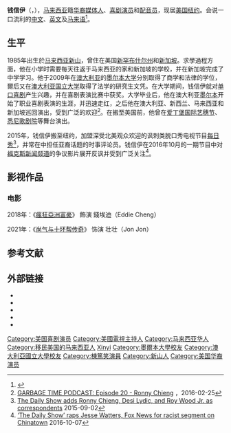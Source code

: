 {{noteTA
|1=zh-hans:福斯;zh-cn:福克斯; zh-tw:福斯; zh-hk:霍士; 
}}
{{Expand language|1=en | page1 =Ronny Chieng}} 
{{Infobox comedian
| name = 钱信伊
| image = File:Ronny Chieng 2018.png
| image_size = 
| caption  = 
| pseudonym = 
| birth_name      = 
| birth_date      = {{Birth date and age|1985|11|21}}
| birth_place     = {{MYS}}[[新山|新山]]<ref name="nationality"/>
| medium          = 
| nationality     = {{MYS}}<ref name="nationality"/>
| active          = 2009 – 至今
| genre           = [[喜剧演员|喜剧演员]]
| subject         = 
| influences      = 
| influenced      = 
| spouse          = {{Marriage|Hannah Pham|2016}} 
| notable_work    = 《[[每日秀|每日秀]]》
| signature       = 
| website         ={{url|http://www.ronnychieng.com}}
| footnotes       = 
}}

'''钱信伊'''（{{lang-en|Ronny Chieng}}，{{bd|1985年|11月21日||}}），[[马来西亚|马来西亚]]籍[[华裔|华裔]][[媒体人|媒体人]]、[[喜剧演员|喜剧演员]]和[[配音员|配音员]]，现居[[美国|美国]][[纽约|纽约]]。会说一口流利的[[中文|中文]]、[[英文|英文]]及[[马来语|马来语]]<ref name="nationality">{{cite news|author=整理：林佳恩|url=https://www.orientaldaily.com.my/news/entertainment/2021/09/18/438635|title=《尚气》大马演员钱信伊晒护照　自豪喊：“Saya anak Malaysia”|date=2021-09-17|work=[[东方日报_(马来西亚)|东方日报]]|publisher=东方 Online|access-date=2021-09-19|language=zh-my|archive-date=2021-09-19|archive-url=https://web.archive.org/web/20210919004038/https://www.orientaldaily.com.my/news/entertainment/2021/09/18/438635|dead-url=no}}</ref>。

==生平==
1985年出生於[[马来西亚|马来西亚]][[新山|新山]]，曾住在美国[[新罕布什尔州|新罕布什尔州]]和[[新加坡|新加坡]]。求學過程方面，他在小学时需要每天往返于马来西亚的家和新加坡的学校，并在新加坡完成了中学学习。他于2009年在[[澳大利亚|澳大利亚]]的[[墨尔本大学|墨尔本大学]]分别取得了商学和法律的学位，爾后又在[[澳大利亚国立大学|澳大利亚国立大学]]取得了法学的研究生文凭。在大学期间，钱信伊就对[[单口喜剧|单口喜剧]]产生兴趣，并在喜剧表演比赛中获奖。大学毕业后，他在澳大利亚[[墨尔本|墨尔本]]开始了职业喜剧表演的生涯，并迅速走红，之后他在澳大利亚、新西兰、马来西亚和新加坡巡回演出，受到广泛的欢迎<ref>[https://www.youtube.com/watch?v=Z7Qr64fumDs GARBAGE TIME PODCAST: Episode 20 - Ronny Chieng] {{Wayback|url=https://www.youtube.com/watch?v=Z7Qr64fumDs |date=20200229155232 }}，2016-02-25</ref>。在搬至美国前，他曾在[[爱丁堡国际艺穗节|爱丁堡国际艺穗节]]、[[悉尼歌剧院|悉尼歌剧院]]等舞台演出。

2015年，钱信伊搬至纽约，加盟深受北美观众欢迎的讽刺类脱口秀电视节目[[每日秀|每日秀]]<ref>[http://www.ew.com/article/2015/09/02/daily-show-ronny-chieng-desi-lydic-roy-wood-jr-correspondents-trevor-noah The Daily Show adds Ronny Chieng, Desi Lydic, and Roy Wood Jr. as correspondents] {{Wayback|url=http://www.ew.com/article/2015/09/02/daily-show-ronny-chieng-desi-lydic-roy-wood-jr-correspondents-trevor-noah |date=20210311231601 }} 2015-09-02</ref>，并常在中担任亚裔话题的时事评论员。钱信伊在2016年10月的一期节目中对[[福克斯新闻频道|福克斯新闻频道]]的争议影片展开反讽并受到广泛关注<ref>[https://www.washingtonpost.com/blogs/erik-wemple/wp/2016/10/07/the-daily-show-raps-jesse-watters-fox-news-for-racist-segment-on-chinatown/?utm_term=.522d7f1e0274 ‘The Daily Show’ raps Jesse Watters, Fox News for racist segment on Chinatown] {{Wayback|url=https://www.washingtonpost.com/blogs/erik-wemple/wp/2016/10/07/the-daily-show-raps-jesse-watters-fox-news-for-racist-segment-on-chinatown/?utm_term=.522d7f1e0274 |date=20161220201726 }} 2016-10-07</ref>。

==影视作品==
===电影===
2018年：《[[瘋狂亞洲富豪|瘋狂亞洲富豪]]》 飾演 錢埃迪（Eddie Cheng）

2021年：《[[尚气与十环帮传奇|尚气与十环帮传奇]]》 饰演 壮壮（Jon Jon）

==参考文献==
{{reflist}}

==外部链接==
{{Commonscat}}
*{{facebook|ronnychiengpage}}
*{{instagram|ronnychieng}}
*{{twitter}}
*{{douban people}}
*{{imdb name}}

{{authority control}}
{{DEFAULTSORT:Chieng, Ronny}}
[[Category:美国喜剧演员|Category:美国喜剧演员]]
[[Category:美國電視主持人|Category:美國電視主持人]]
[[Category:马来西亚华人|Category:马来西亚华人]]
[[Category:移民美国的马来西亚人|Category:移民美国的马来西亚人]]
[[Category:钱姓|Xinyi]]
[[Category:墨爾本大學校友|Category:墨爾本大學校友]]
[[Category:澳大利亞國立大學校友|Category:澳大利亞國立大學校友]]
[[Category:棟篤笑演員|Category:棟篤笑演員]]
[[Category:新山人|Category:新山人]]
[[Category:美国华裔演员|Category:美国华裔演员]]